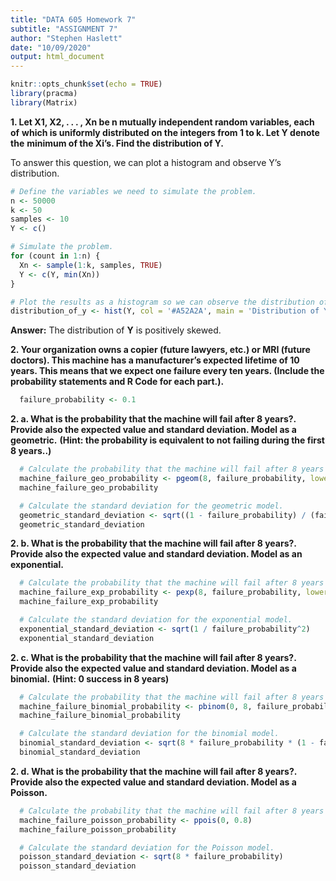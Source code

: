 ```yaml
---
title: "DATA 605 Homework 7"
subtitle: "ASSIGNMENT 7"
author: "Stephen Haslett"
date: "10/09/2020"
output: html_document
---
```


```r
knitr::opts_chunk$set(echo = TRUE)
library(pracma)
library(Matrix)
```

**1. Let X1, X2, . . . , Xn be n mutually independent random variables, each of**
**which is uniformly distributed on the integers from 1 to k. Let Y denote the**
**minimum of the Xi’s. Find the distribution of Y.**

To answer this question, we can plot a histogram and observe Y's distribution.

```r
# Define the variables we need to simulate the problem.
n <- 50000
k <- 50
samples <- 10
Y <- c()

# Simulate the problem.
for (count in 1:n) {
  Xn <- sample(1:k, samples, TRUE)
  Y <- c(Y, min(Xn))
}

# Plot the results as a histogram so we can observe the distribution of Y.
distribution_of_y <- hist(Y, col = '#A52A2A', main = 'Distribution of Y')
```


**Answer:** The distribution of **Y** is positively skewed.

**2. Your organization owns a copier (future lawyers, etc.) or MRI (future doctors). This machine has **
**a manufacturer’s expected lifetime of 10 years. This means that we expect one failure every ten years. **
**(Include the probability statements and R Code for each part.).**

```r
  failure_probability <- 0.1
```

**2. a. What is the probability that the machine will fail after 8 years?. Provide also the expected value and standard deviation. Model as a geometric.**
**(Hint: the probability is equivalent to not failing during the first 8 years..)**

```r
  # Calculate the probability that the machine will fail after 8 years using a geometric model.
  machine_failure_geo_probability <- pgeom(8, failure_probability, lower.tail = FALSE)
  machine_failure_geo_probability
```

```r
  # Calculate the standard deviation for the geometric model.
  geometric_standard_deviation <- sqrt((1 - failure_probability) / (failure_probability^2))
  geometric_standard_deviation
```

**2. b. What is the probability that the machine will fail after 8 years?. Provide also the expected value and standard deviation. Model as an exponential.**

```r
  # Calculate the probability that the machine will fail after 8 years using an exponential model.
  machine_failure_exp_probability <- pexp(8, failure_probability, lower.tail = FALSE)
  machine_failure_exp_probability
```

```r
  # Calculate the standard deviation for the exponential model.
  exponential_standard_deviation <- sqrt(1 / failure_probability^2)
  exponential_standard_deviation
```

**2. c. What is the probability that the machine will fail after 8 years?. Provide also the expected value and standard deviation. Model as a binomial.**
**(Hint: 0 success in 8 years)**

```r
  # Calculate the probability that the machine will fail after 8 years using an binomial model.
  machine_failure_binomial_probability <- pbinom(0, 8, failure_probability)
  machine_failure_binomial_probability
```


```r
  # Calculate the standard deviation for the binomial model.
  binomial_standard_deviation <- sqrt(8 * failure_probability * (1 - failure_probability))
  binomial_standard_deviation
```


**2. d. What is the probability that the machine will fail after 8 years?. Provide also the expected value and standard deviation. Model as a Poisson.**

```r
  # Calculate the probability that the machine will fail after 8 years using an Poisson model.
  machine_failure_poisson_probability <- ppois(0, 0.8)
  machine_failure_poisson_probability
```

```r
  # Calculate the standard deviation for the Poisson model.
  poisson_standard_deviation <- sqrt(8 * failure_probability)
  poisson_standard_deviation
```